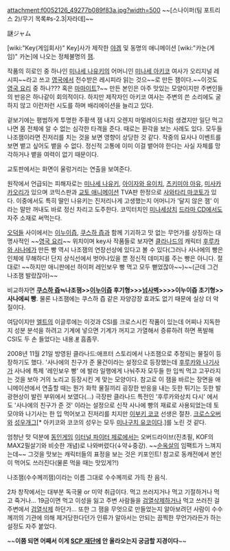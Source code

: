 attachment:f0052126_49277b089f83a.jpg?width=500
~~[스나이퍼(팀 포트리스 2)/무기 목록#s-2.3|자라데]~~

謎ジャム

[wiki:"Key(게임회사)" Key]사가 제작한 [[야겜]] 및 동명의 애니메이션 [wiki:"카논(게임)" 카논]에 나오는 정체불명의 [[잼]].

작품의 히로인 중 하나인 [[미나세 나유키]]의 어머니인 [[미나세 아키코]] 여사가 오리지널 레시피~~라고 쓰고 [[영국]]에서 전수받은 레시피라 읽는 것으~~로 만든 잼이다.~~이것도 [[영국 요리]] 중 하나??? 혹은 [[마마이트]]?~~ 만든 본인은 아주 맛있는 모양이지만 주변인들의 반응은 하나같이 회의적이다. 하지만 제작자인 아키코 여사는 주변의 쓴 소리에도 굴하지 않고 이런저런 시도를 하며 배리에이션을 늘리고 있다.

겉보기에는 평범하게 투명한 주황색 잼 내지 오렌지 마멀레이드처럼 생겼지만 일단 먹고 나면 몸 전체에 알 수 없는 심각한 타격을 준다. 때로는 환각을 보는 사례도 있다. 모두들 나조잼이라면 진저리를 치는 것을 보면 영향이 상당한 것 같다. 작중의 묘사나 이벤트를 보면 뱉고 싶어도 뱉을 수 없다. 정신적 고통에 이미 이걸 뱉어야 한다는 사실 자체를 망각하거나 뱉을 여력이 없기 때문이다.

교토판에서는 화면이 울렁거리는 연출을 보여준다.

원작에서 언급되는 피해자로는 [[미나세 나유키]], [[아이자와 유이치]], [[츠키미야 아유]], [[미사카 카오리]]가 있으며 코믹스판과 [[교토 애니메이션]] TVA판 한정으로 [[사와타리 마코토]]가 있다. 이중에서도 특히 딸인 나유키는 진저리나게 고생했는지 어머니가 '달지 않은 잼' 이라는 말만 꺼내도 바로 정신 차리고 도주한다. 코믹터치인 [[미나세상치]] [[드라마 CD]]에서도 자주 소재로 써먹는다.

[[오덕]]들 사이에서는 [[이누이즙]], [[쿠스하 즙]]과 함께 기괴하고 맛 없는 무언가를 상징하는 대명사적인 ~~[[영국 요리]]~~ 위치이며 key사 작품들로 보자면 [[클라나드]]의 캐릭터 [[후루카와 사나에]]가 만든 빵 역시 나조잼의 연장선상에 있다고 볼 수 있다(그러나 사나에의 빵은 인체에 무해하다! 단지 상식선에서 벗어나있을 뿐 정신적 데미지를 주는 빵은 아니다. 절대로! ~~하지만 애니판에선 하이퍼 레인보우 빵 먹고 모두 뻗었잖아~~)~~(근데 그건 나조잼 발랐잖아)~~

비교하자면 '''[[쿠스하 즙]]≒나조잼>>[[이누이즙]] 후기형>>>[[넘사벽]]>>>>이누이즙 초기형>>사나에씨 빵'''. 물론 나조잼에는 쿠스하 즙 같은 자양강장 효과도 없기 때문에 실상 더 악질이다.

여담이지만 [[엘트]]의 이글루에는 이것과 CSI를 크로스시킨 작품이 있는데 어찌나 지독한지 성분 분석을 하려고 기계에 넣으면 기계가 꺼지고 가열해서 증류하려 하면 폭발해 CSI도 두 손 들었다는 내용.[http://royk.egloos.com/2943533 #] 흠좀무.

2008년 11월 21일 방영된 클라나드:애프터 스토리에서 나조잼으로 추정되는 물질이 등장하기도 했다. '사나에의 친구가 준 물건이라는 설정으로 등장했는데 [[후루카와 나기사]]가 사나에 특제 '레인보우 빵' 에 발라 일행에게 나눠주자 모두들 한 입씩 먹고 고꾸라지는 것을 보아 거의 노리고 등장시킨 게 맞는 모양이다. 참고로 이 잼을 바르는 장면을 애니메이션에서 연출할 때는 뭔가 화학 물질끼리 굉장한 반응을 내는 듯한 튀기는 듯한 발광현상이 발린 부위에서 보였다(...) 극장판 클라나드 특전인 '후루카와상치 다시' 에서도 '사나에의 친구가 준 것' 이라는 설정으로 신작 사나에 빵의 재료로 사용되었는데 토모야와 나기사는 한 입 먹어보고 진저리를 치지만 [[이부키 코코]] 선생은 절찬. [[크로스오버]]와 [[성우개그]][* 아키코와 코코의 성우는 모두 [[미나구치 유코]]이다.]를 노린 것 같다.

엄청난 맛 덕분에 [[동인게임]] [[이터널 파이터 제로]]에서는 오버드라이브(진초필, KOF의 MAX2필살기와 비슷한 개념)로 나와버렸다(↓약↓중강). ~~[[순옥살]]의 임팩트가 느껴지는데~~ 그것을 맛보는 캐릭터들의 표정을 보는 것은 키포인트! 참고로 동캐전에서 본인이 먹어도 쓰러진다(물론 먹을 때는 맛있게?!)

{{{#!html
<object type='application/x-shockwave-flash' width='502px' height='399px' align='middle' classid='clsid:d27cdb6e-ae6d-11cf-96b8-444553540000' codebase='http://fpdownload.macromedia.com/pub/shockwave/cabs/flash/swflash.cab#version=8,0,0,0'><param name='movie' value='http://flvs.daum.net/flvPlayer.swf?vid=sK-zEXewzSM$' /><param name='allowScriptAccess' value='always' /><param name='allowFullScreen' value='true' /><param name='bgcolor' value='#000000' /><embed src='http://flvs.daum.net/flvPlayer.swf?vid=sK-zEXewzSM$' width='502px' height='399px' allowScriptAccess='always' type='application/x-shockwave-flash' allowFullScreen='true' bgcolor='#000000' ></embed></object>}}}

나조잼(수수께끼잼)이라는 이름 그대로 수수께끼로 가득 찬 음식.

2차 창작에서는 대부분 독극물 or 미약 취급이다. 먹고 쓰러지거나 먹고 기절하거나 먹고 죽거나... 19금이면 먹고 이성을 잃고 주변 사람들을 [[검열삭제]]하거나 먹고 쓰러진 걸 주변에서 [[검열삭제]] 하던가... 또한 그 잼을 무엇으로 만들었는지 알아보려던 사람이 수수께끼의 기관에 의해 제거당한다던가 인류가 알아서는 안되는 끔찍한 무언가라든가 하는 설정도 자주 붙었다.

~~'''이쯤 되면 어째서 이게 [[SCP 재단]]에 안 올라오는지 궁금할 지경이다'''~~

